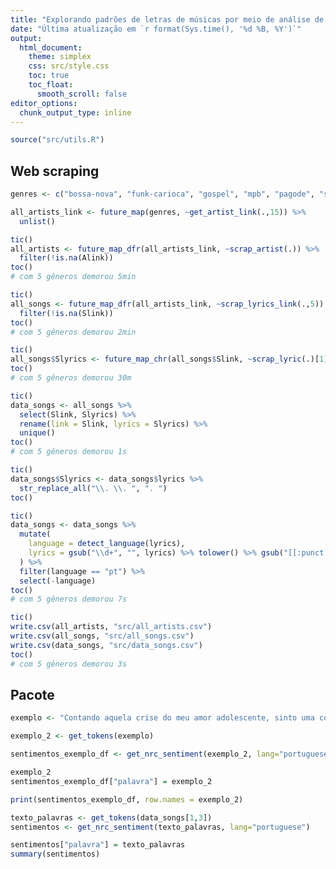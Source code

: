 ```yaml
---
title: "Explorando padrões de letras de músicas por meio de análise de cluster e otimização bayesiana"
date: "Última atualização em `r format(Sys.time(), '%d %B, %Y')`"
output:
  html_document:
    theme: simplex
    css: src/style.css
    toc: true
    toc_float:
      smooth_scroll: false
editor_options: 
  chunk_output_type: inline
---
```


```r
source("src/utils.R")
```

## Web scraping

```r
genres <- c("bossa-nova", "funk-carioca", "gospel", "mpb", "pagode", "sertanejo")

all_artists_link <- future_map(genres, ~get_artist_link(.,15)) %>%
  unlist()
```

```r
tic()
all_artists <- future_map_dfr(all_artists_link, ~scrap_artist(.)) %>%
  filter(!is.na(Alink))
toc()
# com 5 gêneros demorou 5min

tic()
all_songs <- future_map_dfr(all_artists_link, ~scrap_lyrics_link(.,5)) %>%
  filter(!is.na(Slink))
toc()
# com 5 gêneros demorou 2min

tic()
all_songs$Slyrics <- future_map_chr(all_songs$Slink, ~scrap_lyric(.)[1], .progress = TRUE)
toc()
# com 5 gêneros demorou 30m

tic()
data_songs <- all_songs %>%
  select(Slink, Slyrics) %>%
  rename(link = Slink, lyrics = Slyrics) %>%
  unique()
toc()
# com 5 gêneros demorou 1s

tic()
data_songs$Slyrics <- data_songs$lyrics %>%
  str_replace_all("\\. \\. ", ". ")
toc()

tic()
data_songs <- data_songs %>%
  mutate(
    language = detect_language(lyrics),
    lyrics = gsub("\\d+", "", lyrics) %>% tolower() %>% gsub("[[:punct:]]", "", .)
  ) %>%
  filter(language == "pt") %>%
  select(-language)
toc()
# com 5 gêneros demorou 7s

tic()
write.csv(all_artists, "src/all_artists.csv")
write.csv(all_songs, "src/all_songs.csv")
write.csv(data_songs, "src/data_songs.csv")
toc()
# com 5 gêneros demorou 3s
```

## Pacote 

```r
exemplo <- "Contando aquela crise do meu amor adolescente, sinto uma coisa que não sei se explico bem, e é que as dores daquela quadra, a tal ponto se espiritualizaram com o tempo, que chegam a diluir-se no prazer. Não é claro isto, mas nem tudo é claro na vida ou nos livros. A verdade é que sinto um gosto particular em referir tal aborrecimento, quando é certo que ele me lembra outros que não quisera lembrar por nada."

exemplo_2 <- get_tokens(exemplo)

sentimentos_exemplo_df <- get_nrc_sentiment(exemplo_2, lang="portuguese")

exemplo_2
sentimentos_exemplo_df["palavra"] = exemplo_2

print(sentimentos_exemplo_df, row.names = exemplo_2)
```

```r
texto_palavras <- get_tokens(data_songs[1,3])
sentimentos <- get_nrc_sentiment(texto_palavras, lang="portuguese")

sentimentos["palavra"] = texto_palavras
summary(sentimentos)
```

